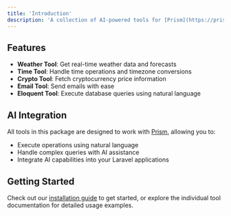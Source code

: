 ```yaml
---
title: 'Introduction'
description: 'A collection of AI-powered tools for [Prism](https://prism.echolabs.dev/getting-started/introduction.html) and Laravel'
---
```


## Features

- **Weather Tool**: Get real-time weather data and forecasts
- **Time Tool**: Handle time operations and timezone conversions
- **Crypto Tool**: Fetch cryptocurrency price information
- **Email Tool**: Send emails with ease
- **Eloquent Tool**: Execute database queries using natural language

## AI Integration

All tools in this package are designed to work with [Prism](https://prism.echolabs.dev/getting-started/introduction.html), allowing you to:
- Execute operations using natural language
- Handle complex queries with AI assistance
- Integrate AI capabilities into your Laravel applications

## Getting Started

Check out our [installation guide](/installation) to get started, or explore the individual tool documentation for detailed usage examples.